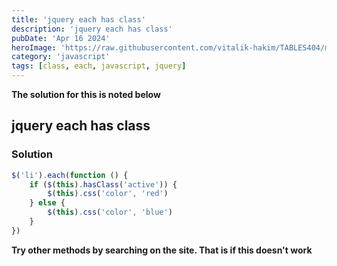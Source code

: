 ```yaml
---
title: 'jquery each has class'
description: 'jquery each has class'
pubDate: 'Apr 16 2024'
heroImage: 'https://raw.githubusercontent.com/vitalik-hakim/TABLES404/main/error_b/JavaScript.png'
category: 'javascript'
tags: [class, each, javascript, jquery]
---
```


**The solution for this is noted below**

## jquery each has class

### Solution

```javascript
$('li').each(function () {
	if ($(this).hasClass('active')) {
		$(this).css('color', 'red')
	} else {
		$(this).css('color', 'blue')
	}
})
```

**Try other methods by searching on the site. That is if this doesn't work**
